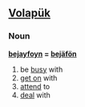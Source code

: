 ==[[Volapük]]==

===Noun===
'''[[bejayfoyn]] = [[bejäfön]]''' 

# be [[busy]] with
# [[get on]] with
# [[attend]] to
# [[deal]] with